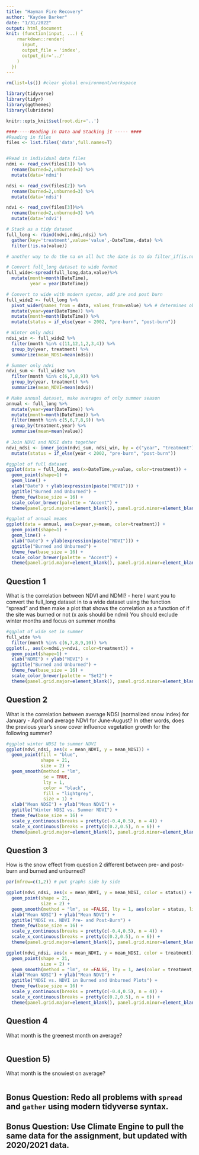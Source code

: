 ```yaml
---
title: "Hayman Fire Recovery"
author: "Kaydee Barker"
date: "1/31/2022"
output: html_document
knit: (function(input, ...) {
    rmarkdown::render(
      input,
      output_file = 'index',
      output_dir='../'
    )
  })
---
```


```r

rm(list=ls()) #clear global environment/workspace

library(tidyverse)
library(tidyr)
library(ggthemes)
library(lubridate)

knitr::opts_knit$set(root.dir='..')

```


```r
####-----Reading in Data and Stacking it ----- ####
#Reading in files
files <- list.files('data',full.names=T)


#Read in individual data files
ndmi <- read_csv(files[1]) %>% 
  rename(burned=2,unburned=3) %>%
  mutate(data='ndmi')

ndsi <- read_csv(files[2]) %>% 
  rename(burned=2,unburned=3) %>%
  mutate(data='ndsi')

ndvi <- read_csv(files[3])%>% 
  rename(burned=2,unburned=3) %>%
  mutate(data='ndvi')

# Stack as a tidy dataset
full_long <- rbind(ndvi,ndmi,ndsi) %>%
  gather(key='treatment',value='value',-DateTime,-data) %>%
  filter(!is.na(value))

# another way to do the na on all but the date is to do filter_if(is.numeric, all_vars(!is.na(.)))

# Convert full_long dataset to wide format
full_wide<-spread(full_long,data,value)%>%
  mutate(month=month(DateTime),
         year = year(DateTime))

# Convert to wide with modern syntax, add pre and post burn
full_wide2 <- full_long %>%
  pivot_wider(names_from = data, values_from=value) %>% # determines observation name and value columns
  mutate(year=year(DateTime)) %>%
  mutate(month=month(DateTime)) %>%
  mutate(status = if_else(year < 2002, "pre-burn", "post-burn"))

# Winter only ndsi
ndsi_win <- full_wide2 %>% 
  filter(month %in% c(11,12,1,2,3,4)) %>% 
  group_by(year, treatment) %>%
  summarize(mean_NDSI=mean(ndsi))

# Summer only ndvi
ndvi_sum <- full_wide2 %>% 
  filter(month %in% c(6,7,8,9)) %>% 
  group_by(year, treatment) %>%
  summarize(mean_NDVI=mean(ndvi))

# Make annual dataset, make averages of only summer season
annual <- full_long %>%
  mutate(year=year(DateTime)) %>%
  mutate(month=month(DateTime)) %>%
  filter(month %in% c(5,6,7,8,9)) %>%
  group_by(treatment,year) %>%
  summarise(mean=mean(value))
  
# Join NDVI and NDSI data together
ndvi_ndsi <- inner_join(ndvi_sum, ndsi_win, by = c("year", "treatment")) %>%
  mutate(status = if_else(year < 2002, "pre-burn", "post-burn")) 


```

```r

#ggplot of full dataset
ggplot(data = full_long, aes(x=DateTime,y=value, color=treatment)) + 
  geom_point(shape=1) + 
  geom_line() +
  xlab("Date") + ylab(expression(paste("NDVI"))) +
  ggtitle("Burned and Unburned") +
  theme_few(base_size = 16) +
  scale_color_brewer(palette = "Accent") +
  theme(panel.grid.major=element_blank(), panel.grid.minor=element_blank(), legend.position="bottom")

#ggplot of annual means
ggplot(data = annual, aes(x=year,y=mean, color=treatment)) + 
  geom_point(shape=1) + 
  geom_line() +
  xlab("Date") + ylab(expression(paste("NDVI"))) +
  ggtitle("Burned and Unburned") +
  theme_few(base_size = 16) +
  scale_color_brewer(palette = "Accent") +
  theme(panel.grid.major=element_blank(), panel.grid.minor=element_blank(), legend.position="bottom")

```


## Question 1

What is the correlation between NDVI and NDMI? - here I want you to
convert the full_long dataset in to a wide dataset using the 
function "spread" and then make a plot that shows the correlation as a
function of if the site was burned or not (x axis should be ndmi)
You should exclude winter months and focus on summer months

```r

#ggplot of wide set in summer
full_wide %>%
  filter(month %in% c(6,7,8,9,10)) %>%
ggplot(., aes(x=ndmi,y=ndvi, color=treatment)) + 
  geom_point(shape=1) + 
  xlab("NDMI") + ylab("NDVI") +
  ggtitle("Burned and Unburned") +
  theme_few(base_size = 16) +
  scale_color_brewer(palette = "Set2") +
  theme(panel.grid.major=element_blank(), panel.grid.minor=element_blank(), legend.position="bottom")

```

## Question 2 

What is the correlation between average NDSI (normalized
 snow index) for January - April and average NDVI for June-August?
In other words, does the previous year's snow cover influence vegetation
 growth for the following summer?

```r

#ggplot winter NDSI to summer NDVI
ggplot(ndvi_ndsi, aes(x = mean_NDVI, y = mean_NDSI)) +
  geom_point(fill = "blue", 
             shape = 21, 
             size = 2) +
  geom_smooth(method = "lm",
              se = TRUE,
              lty = 1,
              color = "black",
              fill = "lightgrey",
              size = 1) +
  xlab("Mean NDSI") + ylab("Mean NDVI") +
  ggtitle("Winter NDSI vs. Summer NDVI") +
  theme_few(base_size = 16) +
  scale_y_continuous(breaks = pretty(c(-0.4,0.5), n = 4)) +
  scale_x_continuous(breaks = pretty(c(0.2,0.5), n = 6)) +
  theme(panel.grid.major=element_blank(), panel.grid.minor=element_blank(), legend.position="bottom")

```

## Question 3

How is the snow effect from question 2 different between pre- and post-burn
and burned and unburned? 

```r

par(mfrow=c(1,2)) # put graphs side by side

ggplot(ndvi_ndsi, aes(x = mean_NDVI, y = mean_NDSI, color = status)) +
  geom_point(shape = 21, 
             size = 2) +
  geom_smooth(method = "lm", se =FALSE, lty = 1, aes(color = status, linetype = status)) +
  xlab("Mean NDSI") + ylab("Mean NDVI") +
  ggtitle("NDSI vs. NDVI Pre- and Post-Burn") +
  theme_few(base_size = 16) +
  scale_y_continuous(breaks = pretty(c(-0.4,0.5), n = 4)) +
  scale_x_continuous(breaks = pretty(c(0.2,0.5), n = 6)) +
  theme(panel.grid.major=element_blank(), panel.grid.minor=element_blank(), legend.position="bottom")

ggplot(ndvi_ndsi, aes(x = mean_NDVI, y = mean_NDSI, color = treatment)) +
  geom_point(shape = 21, 
             size = 2) +
  geom_smooth(method = "lm", se =FALSE, lty = 1, aes(color = treatment, linetype = treatment)) +
  xlab("Mean NDSI") + ylab("Mean NDVI") +
  ggtitle("NDSI vs. NDVI in Burned and Unburned Plots") +
  theme_few(base_size = 16) +
  scale_y_continuous(breaks = pretty(c(-0.4,0.5), n = 4)) +
  scale_x_continuous(breaks = pretty(c(0.2,0.5), n = 6)) +
  theme(panel.grid.major=element_blank(), panel.grid.minor=element_blank(), legend.position="bottom")

```

## Question 4

What month is the greenest month on average? 

```r



```


## Question 5) 

What month is the snowiest on average?

```r



```

## Bonus Question: Redo all problems with `spread` and `gather` using modern tidyverse syntax. 


## Bonus Question: Use Climate Engine to pull the same data for the assignment, but updated with 2020/2021 data.




